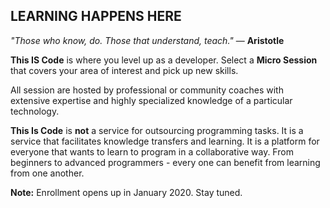 
## LEARNING HAPPENS HERE

<PageDescription>


_"Those who know, do. Those that understand, teach."_ ― **Aristotle**


**This IS Code** is where you level up as a developer. Select a **Micro Session** that covers your area of interest and pick up new skills. 

All session are hosted by professional or community coaches with extensive expertise and highly specialized knowledge of a particular technology. 

**This Is Code** is **not** a service for outsourcing programming tasks. It is a service that facilitates knowledge transfers and learning.
It is a platform for everyone that wants to learn to program in a collaborative way. From beginners to advanced programmers - every one can 
benefit from learning from one another. 

</PageDescription>

**Note:** Enrollment opens up in January 2020. Stay tuned.

<Courses />